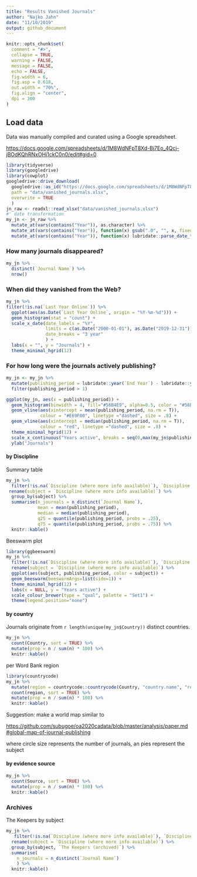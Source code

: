 ```yaml
---
title: "Results Vanished Journals"
author: "Najko Jahn"
date: "11/10/2019"
output: github_document
---
```


```r
knitr::opts_chunk$set(
  comment = "#>",
  collapse = TRUE,
  warning = FALSE,
  message = FALSE,
  echo = FALSE,
  fig.width = 6,
  fig.asp = 0.618,
  out.width = "70%",
  fig.align = "center",
  dpi = 300
)
```

## Load data

Data was manually compiled and curated using a Google spreadsheet.

<https://docs.google.com/spreadsheets/d/1M8WdNFpT8Xd-Bj7Eo_4Qcj-jBOdKQhRNxOHj1ckC0n0/edit#gid=0>

```r
library(tidyverse)
library(googledrive)
library(cowplot)
googledrive::drive_download(
  googledrive::as_id("https://docs.google.com/spreadsheets/d/1M8WdNFpT8Xd-Bj7Eo_4Qcj-jBOdKQhRNxOHj1ckC0n0/edit#gid=0"), 
  path = "data/vanished_journals.xlsx",
  overwrite = TRUE
  )
jn_raw <- readxl::read_xlsx("data/vanished_journals.xlsx")
#' date transformation
my_jn <- jn_raw %>%
  mutate_at(vars(contains("Year")), as.character) %>%
  mutate_at(vars(contains("Year")), function(x) gsub(".0", "", x, fixed = TRUE)) %>%
  mutate_at(vars(contains("Year")), function(x) lubridate::parse_date_time(x, c('y')))
```

### How many journals disappeared?

```r
my_jn %>%
  distinct(`Journal Name`) %>%
  nrow()
```

### When did they vanished from the Web?


```r
my_jn %>% 
filter(!is.na(`Last Year Online`)) %>%
  ggplot(aes(as.Date(`Last Year Online`, origin = "%Y-%m-%d"))) +
  geom_histogram(stat = "count") +
  scale_x_date(date_labels = "%Y", 
               limits = c(as.Date("2000-01-01"), as.Date("2019-12-31")),
               date_breaks = "3 year"
               ) +
  labs(x = "", y = "Journals") +
  theme_minimal_hgrid(12)
```

### For how long were the journals actively publishing?

```r
my_jn <- my_jn %>%
  mutate(publishing_period = lubridate::year(`End Year`) - lubridate::year(`Start Year`)) %>%
  filter(publishing_period > 1)

ggplot(my_jn, aes(x = publishing_period)) +
  geom_histogram(binwidth = 4, fill="#56B4E9", alpha=0.5, color = "#56B4E9") +
  geom_vline(aes(xintercept = mean(publishing_period, na.rm = T)),
             colour = "#E69F00", linetype ="dashed", size = .8) +
  geom_vline(aes(xintercept = median(publishing_period, na.rm = T)),
             colour = "red", linetype ="dashed", size = .8) +
  theme_minimal_hgrid(12) +
  scale_x_continuous("Years active", breaks = seq(0,max(my_jn$publishing_period), by = 4)) +
  ylab("Journals") 
```

#### by Discipline

Summary table

```r
my_jn %>%
  filter(!is.na(`Discipline (where more info available)`), `Discipline (where more info available)` != "?") %>%
 rename(subject = `Discipline (where more info available)`) %>% 
  group_by(subject) %>%
  summarise(n_journals = n_distinct(`Journal Name`),
            mean = mean(publishing_period),
            median = median(publishing_period),
            q25 = quantile(publishing_period, probs = .25),
            q75 = quantile(publishing_period, probs = .75)) %>%
  knitr::kable()
```

Beeswarm plot

```r
library(ggbeeswarm)
my_jn %>%
  filter(!is.na(`Discipline (where more info available)`), `Discipline (where more info available)` != "?") %>%
  rename(subject = `Discipline (where more info available)`) %>%
  ggplot(aes(subject, publishing_period, color = subject)) +
  geom_beeswarm(beeswarmArgs=list(side=1)) +
  theme_minimal_hgrid(12) +
  labs(x = NULL, y = "Years active") +
  scale_colour_brewer(type = "qual", palette = "Set1") +
  theme(legend.position="none")
```


#### by country

Journals originate from `r length(unique(my_jn$Country))` distinct countries.

```r
my_jn %>%
  count(Country, sort = TRUE) %>%
  mutate(prop = n / sum(n) * 100) %>%
  knitr::kable()
```

per Word Bank region

```r
library(countrycode)
my_jn %>%
  mutate(region = countrycode::countrycode(Country, "country.name", "region")) %>%
  count(region, sort = TRUE) %>%
  mutate(prop = n / sum(n) * 100) %>%
  knitr::kable()
```

Suggestion: make a world map similar to

<https://github.com/subugoe/oa2020cadata/blob/master/analysis/paper.md#global-map-of-journal-publishing>

where circle size represents the number of journals, an pies represent the subject

#### by evidence source

```r
my_jn %>%
  count(Source, sort = TRUE) %>%
  mutate(prop = n / sum(n) * 100) %>%
  knitr::kable()
```

### Archives

The Keepers by subject

```r
my_jn %>%
   filter(!is.na(`Discipline (where more info available)`), `Discipline (where more info available)` != "?") %>%
  rename(subject = `Discipline (where more info available)`) %>%
  group_by(subject, `The Keepers (archived)`) %>%
  summarise(
    n_journals = n_distinct(`Journal Name`)
    ) %>%
  knitr::kable()
```
